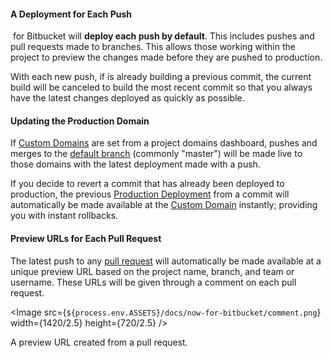 
#### A Deployment for Each Push

&#8203;<ProductName /> for Bitbucket will **deploy each push by default**. This includes pushes and pull requests made to branches. This allows those working within the project to preview the changes made before they are pushed to production.

With each new push, if <ProductShortName /> is already building a previous commit, the current build will be canceled to build the most recent commit so that you always have the latest changes deployed as quickly as possible.

#### Updating the Production Domain

If [Custom Domains](/docs/v2/custom-domains) are set from a project domains dashboard, pushes and merges to the [default branch](https://confluence.atlassian.com/bitbucket/branching-a-repository-223217999.html#BranchingaRepository-branching_modelThebranchingmodel) (commonly "master") will be made live to those domains with the latest deployment made with a push.

If you decide to revert a commit that has already been deployed to production, the previous [Production Deployment](/docs/v2/platform/deployments#production) from a commit will automatically be made available at the [Custom Domain](/docs/v2/custom-domains) instantly; providing you with instant rollbacks.

#### Preview URLs for Each Pull Request

The latest push to any [pull request](https://www.atlassian.com/git/tutorials/making-a-pull-request) will automatically be made available at a unique preview URL based on the project name, branch, and team or username. These URLs will be given through a comment on each pull request.

<Image
  src={`${process.env.ASSETS}/docs/now-for-bitbucket/comment.png`}
  width={1420/2.5}
  height={720/2.5}
/>
<Caption style={{marginTop: '-40px'}}>A preview URL created from a pull request.</Caption>
